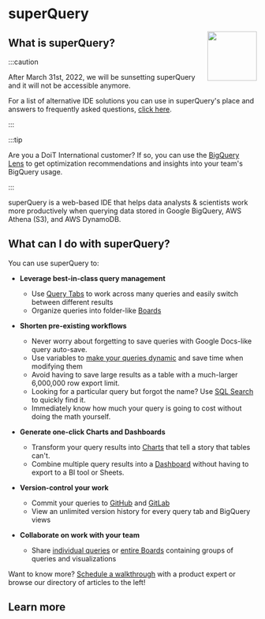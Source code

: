 # superQuery


<img src={logoUrl} id="docs-logo" width="100" hight="100" align="right"/>

## What is superQuery?

:::caution

After March 31st, 2022, we will be sunsetting superQuery and it will not be accessible anymore.

For a list of alternative IDE solutions you can use in superQuery's place and answers to frequently asked questions, [click here](https://docs.google.com/document/d/1ANH0SZNocv71nE6fIEPDPb_ilGWDvftM3BicorjwXJ8/edit#bookmark=id.b6y8h7usq6gg).

:::

:::tip

Are you a DoiT International customer? If so, you can use the [BigQuery Lens](https://www.loom.com/share/7f00f912d1cc4993a89077214bd7b358) to get optimization recommendations and insights into your team's BigQuery usage.

:::

superQuery is a web-based IDE that helps data analysts & scientists work more productively when querying data stored in Google BigQuery, AWS Athena (S3), and AWS DynamoDB.

## What can I do with superQuery?

You can use superQuery to:

* **Leverage best-in-class query management**
  * Use [Query Tabs](superquery/superquery-editor/query-tabs.mdx) to work across many queries and easily switch between different results
  * Organize queries into folder-like [Boards](superquery/superquery-editor/organizing-queries.mdx)

* **Shorten pre-existing workflows**
  * Never worry about forgetting to save queries with Google Docs-like query auto-save.
  * Use variables to [make your queries dynamic](superquery/superquery-editor/variables.mdx) and save time when modifying them
  * Avoid having to save large results as a table with a much-larger 6,000,000 row export limit.
  * Looking for a particular query but forgot the name? Use [SQL Search](superquery/superquery-editor/sql-search.mdx) to quickly find it.
  * Immediately know how much your query is going to cost without doing the math yourself.

* **Generate one-click Charts and Dashboards**
  * Transform your query results into [Charts](superquery/superquery-editor/charts.mdx) that tell a story that tables can't.
  * Combine multiple query results into a [Dashboard](superquery/dashboards/create-dashboards.mdx) without having to export to a BI tool or Sheets.

* **Version-control your work**
  * Commit your queries to [GitHub](https://help.superquery.io/git-integrations/connect-github) and [GitLab](https://help.superquery.io/git-integrations/connect-gitlab)
  * View an unlimited version history for every query tab and BigQuery views

* **Collaborate on work with your team**
  * Share [individual queries](superquery/superquery-editor/query-tabs.mdx#share-tab) or [entire Boards](superquery/superquery-editor/organizing-queries.mdx#share-a-board) containing groups of queries and visualizations

Want to know more? [Schedule a walkthrough](https://meetings.hubspot.com/matan-bordo) with a product expert or browse our directory of articles to the left!

## Learn more


<DocCardList items={useCurrentSidebarCategory().items}/>
